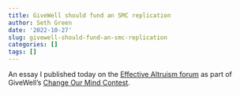 ```yaml
---
title: GiveWell should fund an SMC replication
author: Seth Green
date: '2022-10-27'
slug: givewell-should-fund-an-smc-replication
categories: []
tags: []
---
```


An essay I published today on the [Effective Altruism forum](https://forum.effectivealtruism.org/posts/E3nAGbeMoFnjpYawr/givewell-should-fund-an-smc-replication) as part of GiveWell's [Change Our Mind Contest](https://forum.effectivealtruism.org/topics/givewell-change-our-mind-contest).